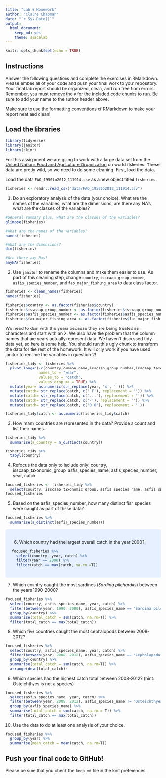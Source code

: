 ```yaml
---
title: "Lab 6 Homework"
author: "Claire Chapman"
date: "`r Sys.Date()`"
output:
  html_document:
    keep_md: yes
    theme: spacelab
---
```


```r
knitr::opts_chunk$set(echo = TRUE)
```

## Instructions
Answer the following questions and complete the exercises in RMarkdown. Please embed all of your code and push your final work to your repository. Your final lab report should be organized, clean, and run free from errors. Remember, you must remove the `#` for the included code chunks to run. Be sure to add your name to the author header above.  

Make sure to use the formatting conventions of RMarkdown to make your report neat and clean!  

## Load the libraries
```r
library(tidyverse)
library(janitor)
library(skimr)
```

For this assignment we are going to work with a large data set from the [United Nations Food and Agriculture Organization](http://www.fao.org/about/en/) on world fisheries. These data are pretty wild, so we need to do some cleaning. First, load the data.  

Load the data `FAO_1950to2012_111914.csv` as a new object titled `fisheries`.
```r
fisheries <- readr::read_csv("data/FAO_1950to2012_111914.csv")
```

1. Do an exploratory analysis of the data (your choice). What are the names of the variables, what are the dimensions, are there any NA's, what are the classes of the variables?  
```r
#General summary plus, what are the classes of the variables?
glimpse(fisheries)
```
```r
#What are the names of the variables?
names(fisheries)
```
```r
#What are the dimensions?
dim(fisheries)
```
```r
#Are there any Nas?
anyNA(fisheries)
```

2. Use `janitor` to rename the columns and make them easier to use. As part of this cleaning step, change `country`, `isscaap_group_number`, `asfis_species_number`, and `fao_major_fishing_area` to data class factor. 
```r
fisheries <- clean_names(fisheries)
names(fisheries)
```

```r
fisheries$country <- as.factor(fisheries$country)
fisheries$isscaap_group_number <- as.factor(fisheries$isscaap_group_number)
fisheries$asfis_species_number <- as.factor(fisheries$asfis_species_number)
fisheries$fao_major_fishing_area <- as.factor(fisheries$fao_major_fishing_area)

```

We need to deal with the years because they are being treated as characters and start with an X. We also have the problem that the column names that are years actually represent data. We haven't discussed tidy data yet, so here is some help. You should run this ugly chunk to transform the data for the rest of the homework. It will only work if you have used janitor to rename the variables in question 2!
```r
fisheries_tidy <- fisheries %>% 
  pivot_longer(-c(country,common_name,isscaap_group_number,isscaap_taxonomic_group,asfis_species_number,asfis_species_name,fao_major_fishing_area,measure),
               names_to = "year",
               values_to = "catch",
               values_drop_na = TRUE) %>% 
  mutate(year= as.numeric(str_replace(year, 'x', ''))) %>% 
  mutate(catch= str_replace(catch, c(' F'), replacement = '')) %>% 
  mutate(catch= str_replace(catch, c('...'), replacement = '')) %>% 
  mutate(catch= str_replace(catch, c('-'), replacement = '')) %>% 
  mutate(catch= str_replace(catch, c('0 0'), replacement = ''))

fisheries_tidy$catch <- as.numeric(fisheries_tidy$catch)
```

3. How many countries are represented in the data? Provide a count and list their names.
```r
fisheries_tidy %>% 
  summarise(n_country = n_distinct(country))
```

```r
fisheries_tidy %>% 
  tabyl(country)
```

4. Refocus the data only to include only: country, isscaap_taxonomic_group, asfis_species_name, asfis_species_number, year, catch.
```r
focused_fisheries <- fisheries_tidy %>%
  select(country, isscaap_taxonomic_group, asfis_species_name, asfis_species_number, year, catch)
focused_fisheries
```

5. Based on the asfis_species_number, how many distinct fish species were caught as part of these data?
```r
focused_fisheries %>% 
  summarise(n_distinct(asfis_species_number))
```
<style>
div.blue { background-color:#e6f0ff; border-radius: 5px; padding: 20px;}
</style>
<div class = "blue">

6. Which country had the largest overall catch in the year 2000?
```r
focused_fisheries %>% 
  select(country, year, catch) %>% 
  filter(year == 2000) %>% 
  filter(catch == max(catch, na.rm =T))
```
</div>

7. Which country caught the most sardines (_Sardina pilchardus_) between the years 1990-2000?
```r
focused_fisheries %>% 
  select(country, asfis_species_name, year, catch) %>% 
  filter(between(year, 1990, 2000), asfis_species_name == "Sardina pilchardus") %>% 
  group_by(country) %>% 
  summarise(total_catch = sum(catch, na.rm=T)) %>% 
  filter(total_catch == max(total_catch))
```

8. Which five countries caught the most cephalopods between 2008-2012?
```r
focused_fisheries %>% 
  select(country, asfis_species_name, year, catch) %>%
  filter(between(year, 2008, 2012), asfis_species_name == "Cephalopoda") %>% 
  group_by(country) %>% 
  summarise(total_catch = sum(catch, na.rm=T)) %>% 
  arrange(desc(total_catch))
```

9. Which species had the highest catch total between 2008-2012? (hint: Osteichthyes is not a species)
```r
focused_fisheries %>% 
  select(asfis_species_name, year, catch) %>% 
  filter(between(year, 2008, 2012), asfis_species_name != "Osteichthyes") %>% 
  group_by(asfis_species_name) %>% 
  summarise(total_catch = sum(catch, na.rm = T)) %>% 
  filter(total_catch == max(total_catch))
```

10. Use the data to do at least one analysis of your choice.
```r
focused_fisheries %>% 
  group_by(year) %>% 
  summarise(mean_catch = mean(catch, na.rm=T))
```

## Push your final code to GitHub!
Please be sure that you check the `keep md` file in the knit preferences.   